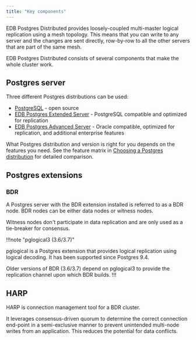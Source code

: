 ```yaml
---
title: "Key components"
---
```


EDB Postgres Distributed provides loosely-coupled multi-master logical replication
using a mesh topology. This means that you can write to any server and the
changes are sent directly, row-by-row to all the
other servers that are part of the same mesh.

EDB Postgres Distributed consists of several components that make the whole
cluster work.

## Postgres server

Three different Postgres distributions can be used:

- [PostgreSQL](https://www.postgresql.org/) - open source
- [EDB Postgres Extended Server](https://techsupport.enterprisedb.com/customer_portal/sw/2ndqpostgres/) - PostgreSQL compatible and optimized for replication
- [EDB Postgres Advanced Server](/epas/latest) - Oracle compatible, optimized for replication, and additional enterprise features

What Postgres distribution and version is right for you depends on the features you need.
See the feature matrix in [Choosing a Postgres distribution](/pgd/latest/choosing_server) for detailed comparison.

## Postgres extensions

### BDR

A Postgres server with the BDR extension installed is referred to as a BDR
node. BDR nodes can be either data nodes or witness nodes.

Witness nodes don't participate in data replication and are only used as a
tie-breaker for consensus.

!!!note "pglogical3 (3.6/3.7)"

pglogical is a Postgres extension that provides logical replication using
logical decoding. It has been supported since Postgres 9.4.

Older versions of BDR (3.6/3.7) depend on pglogical3 to provide the replication
channel upon which BDR builds.
!!!

## HARP

HARP is connection management tool for a BDR cluster.

It leverages consensus-driven quorum to determine the correct connection end-point
in a semi-exclusive manner to prevent unintended multi-node writes from an
application. This reduces the potential for data conflicts.


